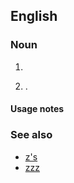 {{also|zs|Zs|ZS|zS|z's}}

==English==

===Noun===
{{head|en|noun form}}

# {{plural of|Z|lang=en}}
# {{alternative case form of|z's|lang=en|nodot=1}} {{gloss|sleep}}.

====Usage notes====
{{U:en:plurals of letters}}

===See also===
* [[z's]]
* [[zzz]]